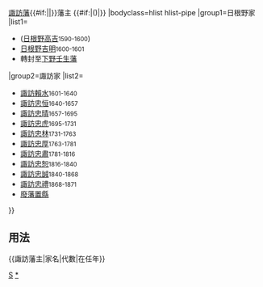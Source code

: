 {{Navbox
|name=諏訪藩主
|title={{#if:{{{1|}}}|{{{1|}}}|}}[[諏訪藩]]{{#if:{{{2|}}}|{{{2|}}}|}}藩主 {{#if:{{{3|}}}|({{{3|}}})|}}
|bodyclass=hlist hlist-pipe
|group1=日根野家
|list1=
*([[日根野高吉]]<small>1590-1600</small>)
*[[日根野吉明]]<small>1600-1601</small>
*轉封至[[下野國|下野]][[壬生藩]]
|group2=諏訪家
|list2=
*[[諏訪賴水]]<small>1601-1640</small>
*[[諏訪忠恒]]<small>1640-1657</small>
*[[諏訪忠晴]]<small>1657-1695</small>
*[[諏訪忠虎]]<small>1695-1731</small>
*[[諏訪忠林]]<small>1731-1763</small>
*[[諏訪忠厚]]<small>1763-1781</small>
*[[諏訪忠肅]]<small>1781-1816</small>
*[[諏訪忠恕]]<small>1816-1840</small>
*[[諏訪忠誠]]<small>1840-1868</small>
*[[諏訪忠禮]]<small>1868-1871</small>
*[[廢藩置縣]]
}}<noinclude>
==用法==
<nowiki>{{諏訪藩主|家名|代數|在任年}}</nowiki>
[[Category:歷代藩主模板|S]]
[[Category:諏訪藩主|*]]
</noinclude>